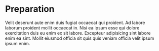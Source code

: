 # Preparation

Velit deserunt aute enim duis fugiat occaecat qui proident. Ad labore laborum proident mollit occaecat in. Nisi ea ipsum esse qui dolore exercitation duis eu enim ex sit labore. Excepteur adipisicing sint labore enim ea sint. Mollit eiusmod officia sit quis quis veniam officia velit ipsum ipsum enim.